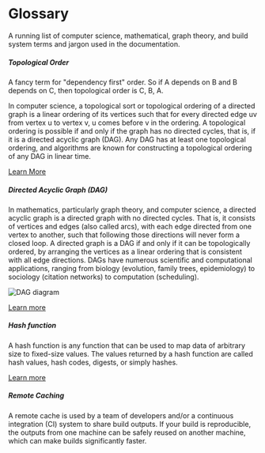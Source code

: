 # Glossary

A running list of computer science, mathematical, graph theory, and build system terms and jargon used in the documentation.

##### Topological Order

A fancy term for "dependency first" order. So if A depends on B and B depends on C, then topological order is C, B, A.

In computer science, a topological sort or topological ordering of a directed graph is a linear ordering of its vertices such that for every directed edge uv from vertex u to vertex v, u comes before v in the ordering.
A topological ordering is possible if and only if the graph has no directed cycles, that is, if it is a directed acyclic graph (DAG). Any DAG has at least one topological ordering, and algorithms are known for constructing a topological ordering of any DAG in linear time.

[Learn More](https://en.wikipedia.org/wiki/Topological_sorting)

##### Directed Acyclic Graph (DAG)

In mathematics, particularly graph theory, and computer science, a directed acyclic graph is a directed graph with no directed cycles. That is, it consists of vertices and edges (also called arcs), with each edge directed from one vertex to another, such that following those directions will never form a closed loop. A directed graph is a DAG if and only if it can be topologically ordered, by arranging the vertices as a linear ordering that is consistent with all edge directions. DAGs have numerous scientific and computational applications, ranging from biology (evolution, family trees, epidemiology) to sociology (citation networks) to computation (scheduling).

![DAG diagram](/docs/dag-diagram.svg)

[Learn more](https://en.wikipedia.org/wiki/Directed_acyclic_graph)

##### Hash function

A hash function is any function that can be used to map data of arbitrary size to fixed-size values. The values returned by a hash function are called hash values, hash codes, digests, or simply hashes.

[Learn more](https://en.wikipedia.org/wiki/Hash_function)

##### Remote Caching

A remote cache is used by a team of developers and/or a continuous integration (CI) system to share build outputs. If your build is reproducible, the outputs from one machine can be safely reused on another machine, which can make builds significantly faster.
